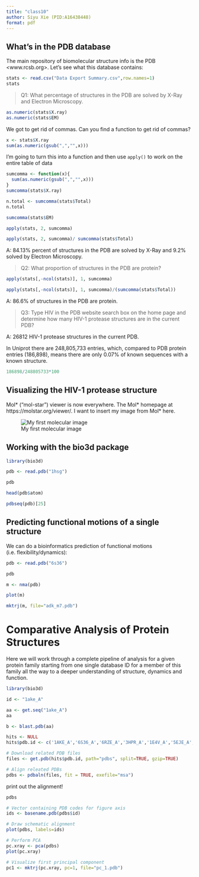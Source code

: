 ```yaml
---
title: "class10"
author: Siyu Xie (PID:A16438448)
format: pdf
---
```


## What's in the PDB database

The main repository of biomolecular structure info is the PDB <www.rcsb.org>. Let's see what this database contains:


```r
stats <- read.csv("Data Export Summary.csv",row.names=1)
stats
```
> Q1: What percentage of structures in the PDB are solved by X-Ray and Electron Microscopy.

```r
as.numeric(stats$X.ray)
as.numeric(stats$EM)
```
We got to get rid of commas. Can you find a function to get rid of commas?

```r
x <- stats$X.ray
sum(as.numeric(gsub(",","",x)))
```
I'm going to turn this into a function and then use `apply()` to work on the entire table of data

```r
sumcomma <- function(x){
  sum(as.numeric(gsub(",","",x)))
}
sumcomma(stats$X.ray)
```

```r
n.total <- sumcomma(stats$Total)
n.total
```

```r
sumcomma(stats$EM)
```

```r
apply(stats, 2, sumcomma)
```

```r
apply(stats, 2, sumcomma)/ sumcomma(stats$Total)
```
A: 84.13% percent of structures in the PDB are solved by X-Ray and 9.2% solved by Electron Microscopy.

> Q2: What proportion of structures in the PDB are protein?

```r
apply(stats[,-ncol(stats)], 1, sumcomma)
```
```r
apply(stats[,-ncol(stats)], 1, sumcomma)/(sumcomma(stats$Total))
```

A: 86.6% of structures in the PDB are protein.

> Q3: Type HIV in the PDB website search box on the home page and determine how many HIV-1 protease structures are in the current PDB?

A: 26812 HIV-1 protease structures in the current PDB.

In Uniprot there are 248,805,733 entries, which, compared to PDB protein entries (186,898), means there are only 0.07% of known sequences with a known structure.

```r
186898/248805733*100
```

## Visualizing the HIV-1 protease structure

Mol* ("mol-star") viewer is now everywhere. The Mol* homepage at https://molstar.org/viewer/. I want to insert my image from Mol* here.

![My first molecular image](1HSG.png)

## Working with the bio3d package

```r
library(bio3d)
```

```r
pdb <- read.pdb("1hsg")
```
```r
pdb
```

```r
head(pdb$atom)
```

```r
pdbseq(pdb)[25]
```

## Predicting functional motions of a single structure

We can do a bioinformatics prediction of functional motions (i.e. flexibility/dynamics):

```r
pdb <- read.pdb("6s36")
```
```r
pdb
```

```r
m <- nma(pdb)
```
```r
plot(m)
```

```r
mktrj(m, file="adk_m7.pdb")
```

# Comparative Analysis of Protein Structures

Here we will work through a complete pipeline of analysis for a given protein family starting from one single database ID for a member of this family all the way to a deeper understanding of structure, dynamics and function.

```r
library(bio3d)
```

```r
id <- "1ake_A"

aa <- get.seq("1ake_A")
aa
```

```r
b <- blast.pdb(aa)
```


```r
hits <- NULL
hits$pdb.id <- c('1AKE_A','6S36_A','6RZE_A','3HPR_A','1E4V_A','5EJE_A','1E4Y_A','3X2S_A','6HAP_A','6HAM_A','4K46_A','3GMT_A','4PZL_A')
```

```r
# Download related PDB files
files <- get.pdb(hits$pdb.id, path="pdbs", split=TRUE, gzip=TRUE)
```

```r
# Align releated PDBs
pdbs <- pdbaln(files, fit = TRUE, exefile="msa")
```

print out the alignment!
```r
pdbs
```

```r
# Vector containing PDB codes for figure axis
ids <- basename.pdb(pdbs$id)

# Draw schematic alignment
plot(pdbs, labels=ids)
```


```r
# Perform PCA
pc.xray <- pca(pdbs)
plot(pc.xray)
```

```r
# Visualize first principal component
pc1 <- mktrj(pc.xray, pc=1, file="pc_1.pdb")
```

